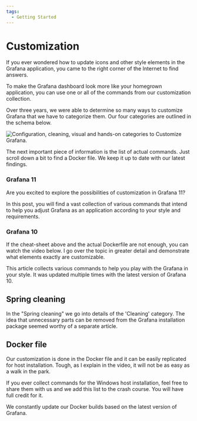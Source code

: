 ```yaml
---
tags:
  - Getting Started
---
```



# Customization

If you ever wondered how to update icons and other style elements in the Grafana application, you came to the right corner of the Internet to find answers.

To make the Grafana dashboard look more like your homegrown application, you can use one or all of the commands from our customization collection.

Over three years, we were able to determine so many ways to customize Grafana that we have to categorize them. Our four categories are outlined in the schema below.

<Image
  title="Configuration, cleaning, visual and hands-on categories to Customize Grafana."
  src="/img/grafana/customization.png"
/>

The next important piece of information is the list of actual commands. Just scroll down a bit to find a Docker file. We keep it up to date with our latest findings.

### Grafana 11

Are you excited to explore the possibilities of customization in Grafana 11?

<Youtube id="8ArQ0vlWA88" title="What can you customize in Grafana 11?" />

In this post, you will find a vast collection of various commands that intend to help you adjust Grafana as an application according to your style and requirements.

<BlogPost id="how-to-customize-grafana-11.1.0" />

### Grafana 10

If the cheat-sheet above and the actual Dockerfile are not enough, you can watch the video below. I go over the topic in greater detail and demonstrate what elements exactly are customizable.

<Youtube
  id="ChI78v4UZc0"
  title="How to customize Grafana 9.4. A cheat-sheet for Docker container and Windows."
/>

This article collects various commands to help you play with the Grafana in your style. It was updated multiple times with the latest version of Grafana 10.

<BlogPost id="how-to-customize-the-grafana-user-interface-8d70a42dc2b6" />

## Spring cleaning

In the "Spring cleaning" we go into details of the 'Cleaning' category. The idea that unnecessary parts can be removed from the Grafana installation package seemed worthy of a separate article.

<BlogPost id="native-grafana-plugins-20230409" />

## Docker file

Our customization is done in the Docker file and it can be easily replicated for host installation. Tough, as I explain in the video, it will not be as easy as a walk in the park.

If you ever collect commands for the Windows host installation, feel free to share them with us and we add this list to the crash course. You will have full credit for it.

We constantly update our Docker builds based on the latest version of Grafana.

<Code
  url="https://github.com/VolkovLabs/volkovlabs-app/blob/main/Dockerfile"
  language="docker"
/>
